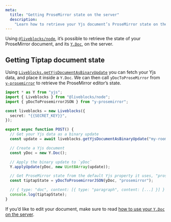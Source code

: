 ```yaml
---
meta:
  title: "Getting ProseMirror state on the server"
  description:
    "Learn how to retrieve your Yjs document’s ProseMirror state on the server"
---
```


Using [`@liveblocks/node`](/docs/api-reference/liveblocks-node), it’s possible
to retrieve the state of your ProseMirror document, and its
[`Y.Doc`](https://docs.yjs.dev/api/y.doc), on the server.

## Getting Tiptap document state

Using
[`Liveblocks.getYjsDocumentAsBinaryUpdate`](/docs/api-reference/liveblocks-node#get-rooms-roomId-ydoc-binary)
you can fetch your Yjs data, and place it inside a `Y.Doc`. We can then call
`yDocToProseMirror` from [`y-prosemirror`](https://github.com/yjs/y-prosemirror)
to retrieve the ProseMirror editor’s state.

```ts
import * as Y from "yjs";
import { Liveblocks } from "@liveblocks/node";
import { yDocToProsemirrorJSON } from "y-prosemirror";

const liveblocks = new Liveblocks({
  secret: "{{SECRET_KEY}}",
});

export async function POST() {
  // Get your Yjs data as a binary update
  const update = await liveblocks.getYjsDocumentAsBinaryUpdate("my-room-name");

  // Create a Yjs document
  const yDoc = new Y.Doc();

  // Apply the binary update to `yDoc`
  Y.applyUpdate(yDoc, new Uint8Array(update));

  // Get ProseMirror state from the default Yjs property it uses, "prosemirror"
  const tiptapState = yDocToProsemirrorJSON(yDoc, "prosemirror");

  // { type: "doc", content: [{ type: "paragraph", content: [...] }] }
  console.log(tiptapState);
}
```

If you’d like to edit your document, make sure to read
[how to use your `Y.Doc` on the server](/docs/guides/how-to-use-your-ydoc-on-the-server).
